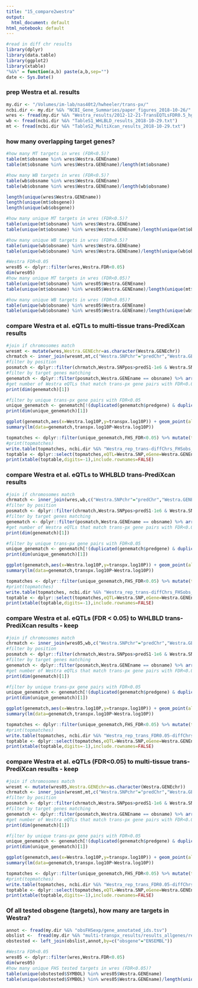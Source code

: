 ```yaml
---
title: "15_compare2westra"
output:
  html_document: default
html_notebook: default
---
```

  
```r
#read in diff chr results
library(dplyr)
library(data.table)
library(ggplot2)
library(xtable)
"%&%" = function(a,b) paste(a,b,sep="")
date <- Sys.Date()
```

### prep Westra et al. results
```r
my.dir <- "/Volumes/im-lab/nas40t2/hwheeler/trans-px/"
ncbi.dir <- my.dir %&% "NCBI_Gene_Summaries/paper_figures_2018-10-26/"
wres <- fread(my.dir %&% "Westra_results/2012-12-21-TransEQTLsFDR0.5_hg19.txt",sep="\t")
wb <- fread(ncbi.dir %&% "TableS1_WHLBLD_results_2018-10-29.txt")
mt <- fread(ncbi.dir %&% "TableS2_MultiXcan_results_2018-10-29.txt")
```

### how many overlapping target genes?
```r
#how many MT targets in wres (FDR<0.5)?
table(mt$obsname %in% wres$Westra.GENEname)
table(mt$obsname %in% wres$Westra.GENEname)/length(mt$obsname)

#how many WB targets in wres (FDR<0.5)?
table(wb$obsname %in% wres$Westra.GENEname)
table(wb$obsname %in% wres$Westra.GENEname)/length(wb$obsname)

length(unique(wres$Westra.GENEname))
length(unique(mt$obsgene))
length(unique(wb$obsgene))

#how many unique MT targets in wres (FDR<0.5)?
table(unique(mt$obsname) %in% wres$Westra.GENEname)
table(unique(mt$obsname) %in% wres$Westra.GENEname)/length(unique(mt$obsname))

#how many unique WB targets in wres (FDR<0.5)?
table(unique(wb$obsname) %in% wres$Westra.GENEname)
table(unique(wb$obsname) %in% wres$Westra.GENEname)/length(unique(wb$obsname))

#Westra FDR<0.05
wres05 <- dplyr::filter(wres,Westra.FDR<0.05)
dim(wres05)
#how many unique MT targets in wres (FDR<0.05)?
table(unique(mt$obsname) %in% wres05$Westra.GENEname)
table(unique(mt$obsname) %in% wres05$Westra.GENEname)/length(unique(mt$obsname))

#how many unique WB targets in wres (FDR<0.05)?
table(unique(wb$obsname) %in% wres05$Westra.GENEname)
table(unique(wb$obsname) %in% wres05$Westra.GENEname)/length(unique(wb$obsname))
```


### compare Westra et al. eQTLs to multi-tissue trans-PrediXcan results
```r
#join if chromosomes match
wresmt <- mutate(wres,Westra.GENEchr=as.character(Westra.GENEchr))
chrmatch <- inner_join(wresmt,mt,c("Westra.SNPchr"="predChr","Westra.GENEchr"="obsChr"))
#filter by position
posmatch <- dplyr::filter(chrmatch,Westra.SNPpos>predS1-1e6 & Westra.SNPpos < predS2+1e6 & Westra.GENEpos > obsS1-1e6 & Westra.GENEpos < obsS2+1e6)
#filter by target genes matching
genematch <- dplyr::filter(posmatch,Westra.GENEname == obsname) %>% arrange(FHS_FDR) %>% mutate(Westra.log10P=ifelse(Westra.P<1e-30,30,-log10(Westra.P)),transpx.log10P=ifelse(FHS_Pval<1e-30,30,-log10(FHS_Pval)))
#get number of Westra eQTLs that match trans-px gene pairs with FDR<0.05
print(dim(genematch)[1])

#filter by unique trans-px gene pairs with FDR<0.05
unique_genematch <- genematch[!(duplicated(genematch$predgene) & duplicated(genematch$obsgene)),]
print(dim(unique_genematch)[1])

ggplot(genematch,aes(x=Westra.log10P,y=transpx.log10P)) + geom_point(alpha=0.4) + xlab("Westra et al. trans-eQTL -log10(P)") + ylab("FHS (multi-tissue) trans-prediXcan -log10(P)") + geom_smooth(method='lm')
summary(lm(data=genematch,transpx.log10P~Westra.log10P))

topmatches <- dplyr::filter(unique_genematch,FHS_FDR<0.05) %>% mutate(tissue="FHSobs_v_multiTISSUEpred")
#print(topmatches)
write.table(topmatches, ncbi.dir %&% "Westra_rep_trans-diffChrs_FHSobs_v_multiTISSUEpred_FDR0.05_" %&% date %&% ".txt",quote=F,row.names=F)
toptable <- dplyr::select(topmatches,eQTL=Westra.SNP,eGene=Westra.GENEname,`eQTL P`=Westra.P,`eQTL FDR`=Westra.FDR,`trans-acting gene`=predname,`gene pair P`=FHS_Pval,`gene pair FDR`=FHS_FDR)
print(xtable(toptable,digits=-1),include.rownames=FALSE)

```

### compare Westra et al. eQTLs to WHLBLD trans-PrediXcan results
```r
#join if chromosomes match
chrmatch <- inner_join(wres,wb,c("Westra.SNPchr"="predChr","Westra.GENEchr"="obsChr"))
#filter by position
posmatch <- dplyr::filter(chrmatch,Westra.SNPpos>predS1-1e6 & Westra.SNPpos < predS2+1e6 & Westra.GENEpos > obsS1-1e6 & Westra.GENEpos < obsS2+1e6)
#filter by target genes matching
genematch <- dplyr::filter(posmatch,Westra.GENEname == obsname) %>% arrange(FHS_FDR) %>% mutate(Westra.log10P=ifelse(Westra.P<1e-30,30,-log10(Westra.P)),transpx.log10P=ifelse(FHS_pval<1e-30,30,-log10(FHS_pval)))
#get number of Westra eQTLs that match trans-px gene pairs with FDR<0.05
print(dim(genematch)[1])

#filter by unique trans-px gene pairs with FDR<0.05
unique_genematch <- genematch[!(duplicated(genematch$predgene) & duplicated(genematch$obsgene)),]
print(dim(unique_genematch)[1])

ggplot(genematch,aes(x=Westra.log10P,y=transpx.log10P)) + geom_point(alpha=0.4) + xlab("Westra et al. trans-eQTL -log10(P)") + ylab("FHS (WHLBLD) trans-prediXcan -log10(P)") + geom_smooth(method='lm')
summary(lm(data=genematch,transpx.log10P~Westra.log10P))

topmatches <- dplyr::filter(unique_genematch,FHS_FDR<0.05) %>% mutate(tissue="FHSobs_v_multiTISSUEpred")
#print(topmatches)
write.table(topmatches, ncbi.dir %&% "Westra_rep_trans-diffChrs_FHSobs_v_GTExWHLBLDpred_FDR0.05_" %&% date %&% ".txt",quote=F,row.names=F)
toptable <- dplyr::select(topmatches,eQTL=Westra.SNP,eGene=Westra.GENEname,`eQTL P`=Westra.P,`eQTL FDR`=Westra.FDR,`trans-acting gene`=predname,`gene pair P`=FHS_pval,`gene pair FDR`=FHS_FDR)
print(xtable(toptable,digits=-1),include.rownames=FALSE)

```

### compare Westra et al. eQTLs (FDR < 0.05) to WHLBLD trans-PrediXcan results - keep
```r
#join if chromosomes match
chrmatch <- inner_join(wres05,wb,c("Westra.SNPchr"="predChr","Westra.GENEchr"="obsChr"))
#filter by position
posmatch <- dplyr::filter(chrmatch,Westra.SNPpos>predS1-1e6 & Westra.SNPpos < predS2+1e6 & Westra.GENEpos > obsS1-1e6 & Westra.GENEpos < obsS2+1e6)
#filter by target genes matching
genematch <- dplyr::filter(posmatch,Westra.GENEname == obsname) %>% arrange(FHS_FDR) %>% mutate(Westra.log10P=ifelse(Westra.P<1e-30,30,-log10(Westra.P)),transpx.log10P=ifelse(FHS_pval<1e-30,30,-log10(FHS_pval)))
#get number of Westra eQTLs that match trans-px gene pairs with FDR<0.05
print(dim(genematch)[1])

#filter by unique trans-px gene pairs with FDR<0.05
unique_genematch <- genematch[!(duplicated(genematch$predgene) & duplicated(genematch$obsgene)),]
print(dim(unique_genematch)[1])

ggplot(genematch,aes(x=Westra.log10P,y=transpx.log10P)) + geom_point(alpha=0.4) + xlab("Westra et al. trans-eQTL -log10(P)") + ylab("FHS (WHLBLD) trans-prediXcan -log10(P)") + geom_smooth(method='lm')
summary(lm(data=genematch,transpx.log10P~Westra.log10P))

topmatches <- dplyr::filter(unique_genematch,FHS_FDR<0.05) %>% mutate(tissue="FHSobs_v_multiTISSUEpred")
#print(topmatches)
write.table(topmatches, ncbi.dir %&% "Westra_rep_trans_FDR0.05-diffChrs_FHSobs_v_GTExWHLBLDpred_FDR0.05_" %&% date %&% ".txt",quote=F,row.names=F)
toptable <- dplyr::select(topmatches,eQTL=Westra.SNP,eGene=Westra.GENEname,`eQTL P`=Westra.P,`eQTL FDR`=Westra.FDR,`trans-acting gene`=predname,`gene pair P`=FHS_pval,`gene pair FDR`=FHS_FDR)
print(xtable(toptable,digits=-1),include.rownames=FALSE)

```

### compare Westra et al. eQTLs (FDR<0.05) to multi-tissue trans-PrediXcan results - keep
```r
#join if chromosomes match
wresmt <- mutate(wres05,Westra.GENEchr=as.character(Westra.GENEchr))
chrmatch <- inner_join(wresmt,mt,c("Westra.SNPchr"="predChr","Westra.GENEchr"="obsChr"))
#filter by position
posmatch <- dplyr::filter(chrmatch,Westra.SNPpos>predS1-1e6 & Westra.SNPpos < predS2+1e6 & Westra.GENEpos > obsS1-1e6 & Westra.GENEpos < obsS2+1e6)
#filter by target genes matching
genematch <- dplyr::filter(posmatch,Westra.GENEname == obsname) %>% arrange(FHS_FDR) %>% mutate(Westra.log10P=ifelse(Westra.P<1e-30,30,-log10(Westra.P)),transpx.log10P=ifelse(FHS_Pval<1e-30,30,-log10(FHS_Pval)))
#get number of Westra eQTLs that match trans-px gene pairs with FDR<0.05
print(dim(genematch)[1])

#filter by unique trans-px gene pairs with FDR<0.05
unique_genematch <- genematch[!(duplicated(genematch$predgene) & duplicated(genematch$obsgene)),]
print(dim(unique_genematch)[1])

ggplot(genematch,aes(x=Westra.log10P,y=transpx.log10P)) + geom_point(alpha=0.4) + xlab("Westra et al. trans-eQTL -log10(P)") + ylab("FHS (multi-tissue) trans-prediXcan -log10(P)") + geom_smooth(method='lm')
summary(lm(data=genematch,transpx.log10P~Westra.log10P))

topmatches <- dplyr::filter(unique_genematch,FHS_FDR<0.05) %>% mutate(tissue="FHSobs_v_multiTISSUEpred")
#print(topmatches)
write.table(topmatches, ncbi.dir %&% "Westra_rep_trans_FDR0.05-diffChrs_FHSobs_v_multiTISSUEpred_FDR0.05_" %&% date %&% ".txt",quote=F,row.names=F)
toptable <- dplyr::select(topmatches,eQTL=Westra.SNP,eGene=Westra.GENEname,`eQTL P`=Westra.P,`eQTL FDR`=Westra.FDR,`trans-acting gene`=predname,`gene pair P`=FHS_Pval,`gene pair FDR`=FHS_FDR)
print(xtable(toptable,digits=-1),include.rownames=FALSE)

```

### Of all tested obsgene (targets), how many are targets in Westra?
```r
annot <- fread(my.dir %&% "obsFHSexp/gene_annotated_ids.tsv")
obslist <-  fread(my.dir %&% "multi-transpx_results/results_allgenes/results_PCs/FHS_tested_obsgene_list.txt")
obstested <- left_join(obslist,annot,by=c("obsgene"="ENSEMBL"))

#Westra FDR<0.05
wres05 <- dplyr::filter(wres,Westra.FDR<0.05)
dim(wres05)
#how many unique FHS tested targets in wres (FDR<0.05)?
table(unique(obstested$SYMBOL) %in% wres05$Westra.GENEname)
table(unique(obstested$SYMBOL) %in% wres05$Westra.GENEname)/length(unique(obstested$SYMBOL))

```